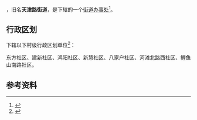 {{中国乡级行政区|65/01/04/009/000}}

'''{{PAGENAMEBASE}}'''，旧名'''天津路街道'''，是{{PRC admin/fullname|65/01/04/009/000|3}}下辖的一个[[街道办事处|街道办事处]]<ref>{{PRC admin/ref sgc|{{PRC admin/parent|65/01/04/009/000}}}}</ref>。

== 行政区划 ==
{{PAGENAMEBASE}}下辖以下村级行政区划单位<ref>{{PRC admin/ref sgc|65/01/04/009/000}}</ref>：

东方社区、建新社区、鸿阳社区、新慧社区、八家户社区、河滩北路西社区、鲤鱼山南路社区。

== 参考资料 ==
{{reflist}}

{{新疆行政区划小作品}}
{{PRC admin/navcat|65/01/04/009/000}}